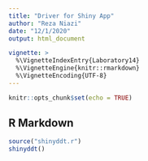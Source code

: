 ```yaml
---
title: "Driver for Shiny App"
author: "Reza Niazi"
date: "12/1/2020"
output: html_document

vignette: >
  %\VignetteIndexEntry{Laboratory14}
  %\VignetteEngine{knitr::rmarkdown}
  %\VignetteEncoding{UTF-8}
---
```


```r
knitr::opts_chunk$set(echo = TRUE)
```

## R Markdown

```r
source("shinyddt.r")
shinyddt()
```

